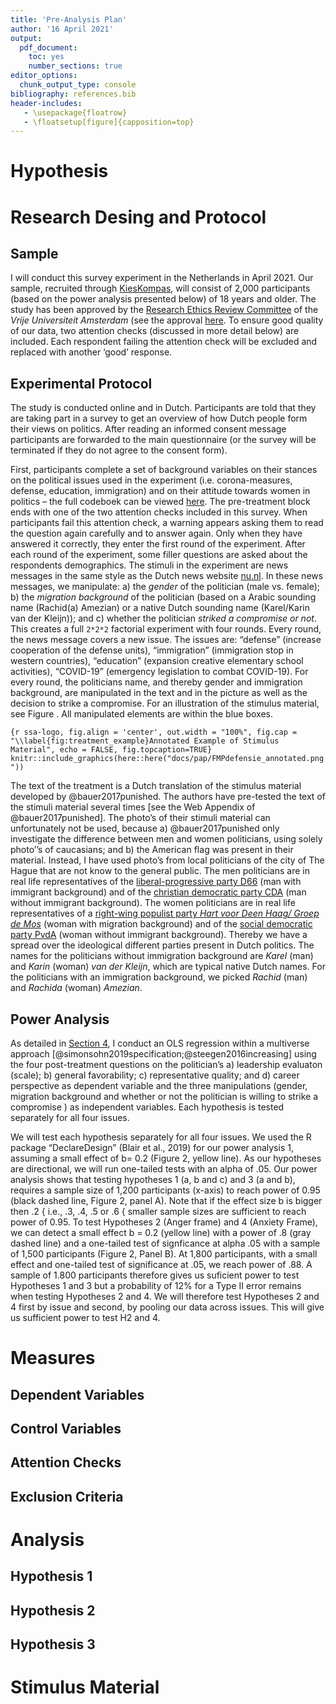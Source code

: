 ```yaml
---
title: 'Pre-Analysis Plan'
author: '16 April 2021'
output: 
  pdf_document:
    toc: yes
    number_sections: true
editor_options: 
  chunk_output_type: console
bibliography: references.bib
header-includes:
   - \usepackage{floatrow}
   - \floatsetup[figure]{capposition=top}
---
```


\newpage
# Hypothesis

# Research Desing and Protocol

## Sample
I will conduct this survey experiment in the Netherlands in April 2021.
Our sample, recruited through [KiesKompas](https://www.kieskompas.nl/en/), will consist of 2,000 participants (based on the power analysis presented below) of 18 years and older.
The study has been approved by the [Research Ethics Review Committee](https://fsw.vu.nl/nl/onderzoek/research-ethics-review/index.aspx) of the _Vrije Universiteit Amsterdam_ (see the approval [here](../EthicalApproval.pdf).
To ensure good quality of our data, two attention checks (discussed in more detail below) are included.
Each respondent failing the attention check will be excluded and replaced with another 'good' response.

## Experimental Protocol
The study is conducted online and in Dutch.
Participants are told that they are taking part in a survey to get an overview of how Dutch people form their views on politics.
After reading an informed consent message participants are forwarded to the main questionnaire (or the survey will be terminated if they do not agree to the consent form).

First, participants complete a set of background variables on their stances on the political issues used in the experiment (i.e. corona-measures, defense, education, immigration) and on their attitude towards women in politics -- the full codeboek can be viewed [here](#).
The pre-treatment block ends with one of the two attention checks included in this survey.
When participants fail this attention check, a warning appears asking them to read the question again
carefully  and  to  answer  again.
Only when they have answered it correctly, they enter the first round of the experiment.
After each round of the experiment, some filler questions are asked about the respondents demographics.
The stimuli in the experiment are news messages in the same style as the Dutch news website [nu.nl](https://www.nu.nl/).
In these news messages, we manipulate: a) the _gender_ of the politician (male vs. female); b) the _migration background_ of the politician (based on a Arabic sounding name (Rachid(a) Amezian) or a native Dutch sounding name (Karel/Karin van der Kleijn)); and c) whether the politician _striked a compromise or not_.
This creates a full `2*2*2` factorial experiment with four rounds.
Every round, the news message covers a new issue.
The issues are: "defense" (increase cooperation of the defense units), "immigration" (immigration stop in western countries), "education" (expansion creative elementary school activities), "COVID-19" (emergency legislation to combat COVID-19).
For every round, the politicians name, and thereby gender and immigration background, are manipulated in the text and in the picture as well as the decision to strike a compromise.
For an illustration of the stimulus material, see Figure \ref{fig:treatment_example}.
All manipulated elements are within the blue boxes.

```{r ssa-logo, fig.align = 'center', out.width = "100%", fig.cap = "\\label{fig:treatment_example}Annotated Example of Stimulus Material", echo = FALSE, fig.topcaption=TRUE}
knitr::include_graphics(here::here("docs/pap/FMPdefensie_annotated.png"))
```

The text of the treatment is a Dutch translation of the stimulus material developed by @bauer2017punished. 
The authors have pre-tested the text of the stimuli material several times [see the Web Appendix of @bauer2017punished].
The photo's of their stimuli material can unfortunately not be used, because a) @bauer2017punished only investigate the difference between men and women politicians, using solely photo''s of caucasians; and b) the American flag was present in their material.
Instead, I have used photo's from local politicians of the city of The Hague that are not know to the general public. 
The men politicians are in real life representatives of the [liberal-progressive party D66](https://www.denhaag.nl/nl/bestuur-en-organisatie/gemeenteraad/raadsleden-en-fractievertegenwoordigers/boutkabout-a.-abid-fractievertegenwoordiger-d66.htm) (man with immigrant background) and of the [christian democratic party CDA](https://www.denhaag.nl/nl/bestuur-en-organisatie/gemeenteraad/raadsleden-en-fractievertegenwoordigers/groot-de-d.p.-daniel-fractievertegenwoordiger-cda.htm) (man without immigrant background).
The women politicians are in real life representatives of a [right-wing populist party _Hart voor Deen Haag/ Groep de Mos_](https://www.denhaag.nl/nl/bestuur-en-organisatie/gemeenteraad/raadsleden-en-fractievertegenwoordigers/davituliani-n.-nino-raadslid-hart-voor-den-haaggroep-de-mos.htm) (woman with migration background) and of the [social democratic party PvdA](https://www.denhaag.nl/nl/bestuur-en-organisatie/gemeenteraad/raadsleden-en-fractievertegenwoordigers/holman-j.-janneke-raadslid-pvda.htm) (woman without immigrant background).
Thereby we have a spread over the ideological different parties present in Dutch politics.
The names for the politicians without immigration background are _Karel_ (man) and _Karin_ (woman) _van der Kleijn_, which are typical native Dutch names.
For the politicians with an immigration background, we picked _Rachid_ (man) and _Rachida_ (woman) _Amezian_.

## Power Analysis
As detailed in [Section 4](#analysis), I conduct an OLS regression within a multiverse approach [@simonsohn2019specification;@steegen2016increasing] using the four post-treatment questions on the politician's a) leadership evaluaton (scale); b) general favorability; c) representative quality; and d) career perspective as dependent variable and the three manipulations (gender, migration background and whether or not the politician is willing to strike a compromise ) as independent variables.
Each hypothesis is tested separately for all four issues.


We will test each hypothesis separately for all
four issues.  We used the R package "DeclareDesign" (Blair et al., 2019) for our power
analysis 1, assuming a small effect of b= 0.2 (Figure 2, yellow line).  As our hypotheses are  directional,  we  will run  one-tailed  tests  with  an  alpha  of  .05.   Our  power  analysis shows that testing hypotheses 1 (a, b and c) and 3 (a and b), requires a sample size of 1,200 participants (x-axis) to reach power of 0.95 (black dashed line, Figure 2, panel A). Note that if the effect size b is bigger then .2 { i.e., .3, .4, .5 or .6 { smaller sample sizes
are sufficient to reach power of 0.95. To test Hypotheses 2 (Anger frame) and 4 (Anxiety Frame), we can detect a small effect b = 0.2 (yellow line) with a power of .8 (gray dashed line) and a one-tailed test of signficance at alpha .05 with a sample of 1,500 participants (Figure 2, Panel B). At 1,800 participants, with a small effect and one-tailed test of significance at .05, we reach power of .88.  A sample of 1.800 participants therefore gives us suficient power to test Hypotheses 1 and 3 but a probability of 12% for a Type II error remains when testing
Hypotheses 2 and 4.  We will therefore test Hypotheses 2 and 4 first by issue and second,
by pooling our data across issues.  This will give us sufficient power to test H2 and 4.

# Measures

## Dependent Variables

## Control Variables

## Attention Checks

## Exclusion Criteria

# Analysis

## Hypothesis 1

## Hypothesis 2

## Hypothesis 3

# Stimulus Material